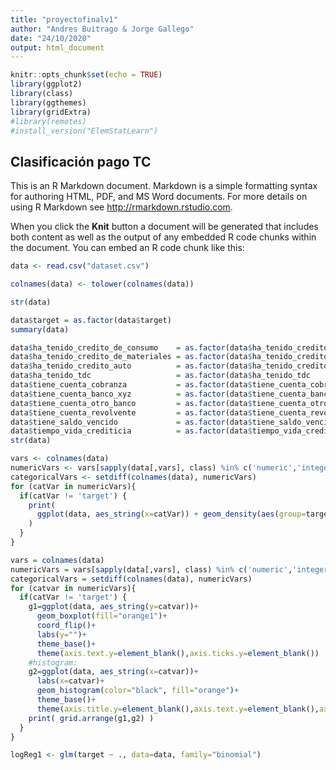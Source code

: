 ```yaml
---
title: "proyectofinalv1"
author: "Andres Buitrago & Jorge Gallego"
date: "24/10/2020"
output: html_document
---
```


```r
knitr::opts_chunk$set(echo = TRUE)
library(ggplot2)
library(class)
library(ggthemes)
library(gridExtra)
#library(remotes)
#install_version("ElemStatLearn")
```

## Clasificación pago TC

This is an R Markdown document. Markdown is a simple formatting syntax for authoring HTML, PDF, and MS Word documents. For more details on using R Markdown see <http://rmarkdown.rstudio.com>.

When you click the **Knit** button a document will be generated that includes both content as well as the output of any embedded R code chunks within the document. You can embed an R code chunk like this:

```r
data <- read.csv("dataset.csv")

colnames(data) <- tolower(colnames(data))

str(data)
```
```r
data$target = as.factor(data$target)
summary(data)
```

```r
data$ha_tenido_credito_de_consumo    = as.factor(data$ha_tenido_credito_de_consumo   )
data$ha_tenido_credito_de_materiales = as.factor(data$ha_tenido_credito_de_materiales)
data$ha_tenido_credito_auto          = as.factor(data$ha_tenido_credito_auto         )
data$ha_tenido_tdc                   = as.factor(data$ha_tenido_tdc                  )
data$tiene_cuenta_cobranza           = as.factor(data$tiene_cuenta_cobranza          )
data$tiene_cuenta_banco_xyz          = as.factor(data$tiene_cuenta_banco_xyz         )
data$tiene_cuenta_otro_banco         = as.factor(data$tiene_cuenta_otro_banco        )
data$tiene_cuenta_revolvente         = as.factor(data$tiene_cuenta_revolvente        )
data$tiene_saldo_vencido             = as.factor(data$tiene_saldo_vencido            )
data$tiempo_vida_crediticia          = as.factor(data$tiempo_vida_crediticia         )
str(data)

```
```r
vars <- colnames(data)
numericVars <- vars[sapply(data[,vars], class) %in% c('numeric','integer')]
categoricalVars <- setdiff(colnames(data), numericVars)
for (catVar in numericVars){
  if(catVar != 'target') {
    print(
      ggplot(data, aes_string(x=catVar)) + geom_density(aes(group=target, colour=target, fill=target), alpha=0.3)
    )
  }
}
```
```r
vars = colnames(data)
numericVars = vars[sapply(data[,vars], class) %in% c('numeric','integer')]
categoricalVars = setdiff(colnames(data), numericVars)
for (catvar in numericVars){
  if(catVar != 'target') {
    g1=ggplot(data, aes_string(y=catvar))+
      geom_boxplot(fill="orange1")+
      coord_flip()+
      labs(y="")+
      theme_base()+
      theme(axis.text.y=element_blank(),axis.ticks.y=element_blank())
    #histogram:
    g2=ggplot(data, aes_string(x=catvar))+
      labs(x=catvar)+
      geom_histogram(color="black", fill="orange")+
      theme_base()+
      theme(axis.title.y=element_blank(),axis.text.y=element_blank(),axis.ticks.y=element_blank())
    print( grid.arrange(g1,g2) )
  }
}
```

```r
logReg1 <- glm(target ~ ., data=data, family="binomial")
```


